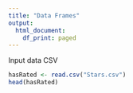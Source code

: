 ```yaml
---
title: "Data Frames"
output:
  html_document:
    df_print: paged
---
```


Input data CSV



```r
hasRated <- read.csv("Stars.csv")
head(hasRated)
```


